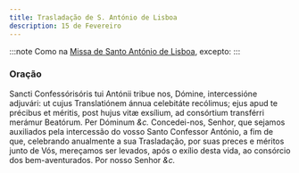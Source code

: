 ```yaml
---
title: Trasladação de S. António de Lisboa
description: 15 de Fevereiro
---
```


:::note
Como na [Missa de Santo António de Lisboa](/missal/santos/06-13), excepto:
:::

### Oração

<div class="grid grid-cols-2 gap-5">
  <span class="text-justify">
    Sancti Confessórisóris tui Antónii tribue nos, Dómine, intercessióne
    adjuvári: ut cujus Translatiónem ánnua celebitáte recólimus; ejus apud te
    précibus et méritis, post hujus vitæ exsílium, ad consórtium transférri
    merámur Beatórum. Per Dóminum <em>&c.</em>
  </span>
  <span class="text-justify">
    Concedei-nos, Senhor, que sejamos auxiliados pela intercessão do vosso Santo
    Confessor António, a fim de que, celebrando anualmente a sua Trasladação,
    por suas preces e méritos junto de Vós, mereçamos ser levados, após o exílio
    desta vida, ao consórcio dos bem-aventurados. Por nosso Senhor <em>&c.</em>
  </span>
</div>
